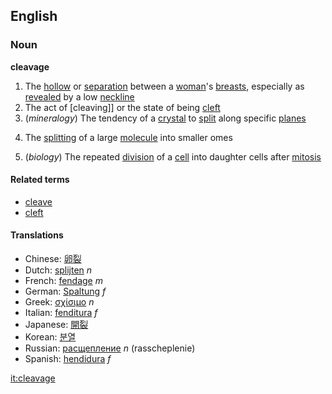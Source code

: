 ==English==
===Noun===
'''cleavage'''
# The [[hollow]] or [[separation]] between a [[woman]]'s [[breast]]s, especially as [[revealed]] by a low [[neckline]]
# The act of [cleaving]] or the state of being [[cleft]]
#(''mineralogy'') The tendency of a [[crystal]] to [[split]] along specific [[plane]]s
#{{chemistry}} The [[splitting]] of a large [[molecule]] into smaller omes
#(''biology'') The repeated [[division]] of a [[cell]] into daughter cells after [[mitosis]]

====Related terms====
*[[cleave]]
*[[cleft]]

====Translations====
*Chinese: [[卵裂]]
*Dutch: [[splijten]] ''n''
*French: [[fendage]] ''m''
*German: [[Spaltung]] ''f''
*Greek: [[σχίσιμο]] ''n''
*Italian: [[fenditura]] ''f''
*Japanese: [[開裂]]
*Korean: [[분열]]
*Russian: [[расщепление]] ''n'' (rasscheplenie)
*Spanish: [[hendidura]] ''f''

[[it:cleavage]]